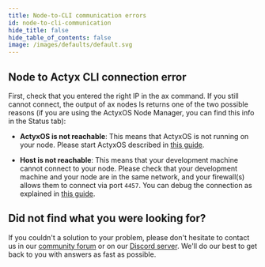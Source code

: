 ```yaml
---
title: Node-to-CLI communication errors
id: node-to-cli-communication
hide_title: false
hide_table_of_contents: false
image: /images/defaults/default.svg
---
```


## Node to Actyx CLI connection error

First, check that you entered the right IP in the ax command.
If you still cannot connect, the output of ax nodes ls returns one of the two possible reasons (if you are using the ActyxOS Node Manager, you can find this info in the Status tab):

- **ActyxOS is not reachable**: This means that ActyxOS is not running on your node.
  Please start ActyxOS described in [this guide](../local-development/install-actyx.mdx).

- **Host is not reachable**: This means that your development machine cannot connect to your node.
  Please check that your development machine and your node are in the same network, and your firewall(s) allows them to connect via port `4457`. You can debug the connection as explained in [this guide](../monitoring-debugging/network-requirements).

## Did not find what you were looking for?

If you couldn't a solution to your problem, please don't hesitate to contact us in our [community forum](https://community.actyx.com) or on our [Discord server](https://discord.gg/262yJhc). We'll do our best to get back to you with answers as fast as possible.


<NPS />

